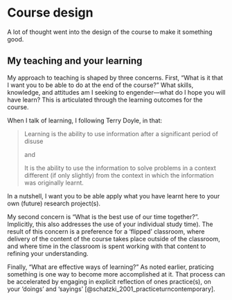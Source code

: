 # Course design {#course-design}

A lot of thought went into the design of the course to make it
something good.


My teaching and your learning
-----------------------------

My approach to teaching is shaped by three concerns. First, "What is it
that I want you to be able to do at the end of the course?" What
skills, knowledge, and attitudes am I seeking to engender---what do I
hope you will have learn? This is articulated through the learning
outcomes for the course.

When I talk of learning, I following Terry Doyle, in that:

> Learning is the ability to use information after a significant
> period of disuse 
>
> and 
>
> It is the ability to use the information to solve problems in a
> context different (if only slightly) from the context in which the
> information was originally learnt.

In a nutshell, I want you to be able apply what you have learnt here to
your own (future) research project(s).

My second concern is "What is the best use of our time together?".
Implicitly, this also addresses the use of your individual study
time). The result of this concern is a preference for a 'flipped'
classroom, where delivery of the content of the course takes place
outside of the classroom, and where time in the classroom is spent
working with that content to refining your understanding.

Finally, "What are effective ways of learning?" As noted earlier,
praticing something is one way to become more accomplished at it. That
process can be accelerated by engaging in explicit reflection of ones
practice(s), on your 'doings' and 'sayings'
[@schatzki_2001_practiceturncontemporary].




